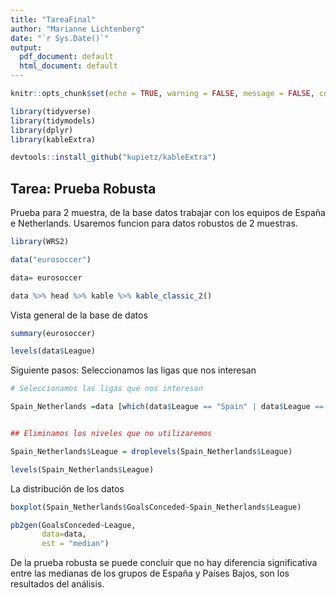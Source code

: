 ```yaml
---
title: "TareaFinal"
author: "Marianne Lichtenberg"
date: "`r Sys.Date()`"
output:
  pdf_document: default
  html_document: default
---
```


```r
knitr::opts_chunk$set(echo = TRUE, warning = FALSE, message = FALSE, comment = NA)
```

```r
library(tidyverse)
library(tidymodels)
library(dplyr)
library(kableExtra)

devtools::install_github("kupietz/kableExtra")
```

## Tarea: Prueba Robusta

Prueba para 2 muestra, de la base datos trabajar con los equipos de España e Netherlands. Usaremos funcion para datos robustos de 2 muestras.

```r
library(WRS2)

data("eurosoccer")

data= eurosoccer

data %>% head %>% kable %>% kable_classic_2()
```

Vista general de la base de datos

```r
summary(eurosoccer)
```

```r
levels(data$League)
```

Siguiente pasos: Seleccionamos las ligas que nos interesan

```r
# Seleccionamos las ligas que nos interesan

Spain_Netherlands =data [which(data$League == "Spain" | data$League == "Netherlands"),]


## Eliminamos los niveles que no utilizaremos

Spain_Netherlands$League = droplevels(Spain_Netherlands$League)

levels(Spain_Netherlands$League)
```

La distribución de los datos

```r

boxplot(Spain_Netherlands$GoalsConceded~Spain_Netherlands$League)

```

```r

pb2gen(GoalsConceded~League,
       data=data,
       est = "median")

```

De la prueba robusta se puede concluir que no hay diferencia significativa entre las medianas de los grupos de España y Países Bajos, son los resultados del análisis.
